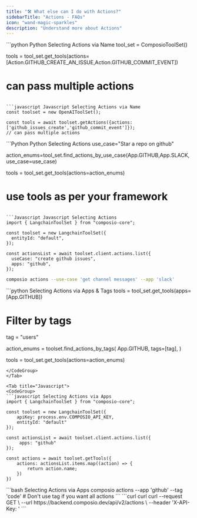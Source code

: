 ```yaml
---
title: "🛠️ What else can I do with Actions?"
sidebarTitle: "Actions - FAQs"
icon: "wand-magic-sparkles"
description: "Understand more about Actions"
---
```


<AccordionGroup>
<Accordion title="How can I select Actions based on the Action ID?">
<CodeGroup>
```python Python Selecting Actions via Name
tool_set = ComposioToolSet()

tools = tool_set.get_tools(actions=[Action.GITHUB_CREATE_AN_ISSUE,Action.GITHUB_COMMIT_EVENT])
# can pass multiple actions
```

```javascript Javascript Selecting Actions via Name
const toolset = new OpenAIToolSet();

const tools = await toolset.getActions({actions: ['github_issues_create','github_commit_event']});
// can pass multiple actions
```
</CodeGroup>

</Accordion>

<Accordion title="How do I find an Action for my Use Case?">


<CodeGroup>
```Python Python Selecting Actions
use_case="Star a repo on github"

action_enums=tool_set.find_actions_by_use_case(App.GITHUB,App.SLACK,use_case=use_case)

tools = tool_set.get_tools(actions=action_enums)

# use tools as per your framework
```

```Javascript Javascript Selecting Actions
import { LangchainToolSet } from "composio-core";

const toolset = new LangchainToolSet({
  entityId: "default",
});

const actionsList = await toolset.client.actions.list({
  useCase: "create github issues",
  apps: "github",
});
```

```bash CLI Selecting Actions
composio actions --use-case 'get channel messages' --app 'slack'
```
</CodeGroup>

</Accordion>


<Accordion title="Can I filter and get Actions in an App based on tags?">

<Tabs>
<Tab title="Python">
<CodeGroup>
```python Selecting Actions via Apps & Tags
tools = tool_set.get_tools(apps=[App.GITHUB]) 

# Filter by tags
tag = "users"

action_enums = toolset.find_actions_by_tags(
    App.GITHUB,
    tags=[tag], 
)

tools = tool_set.get_tools(actions=action_enums)
```
</CodeGroup>
</Tab>

<Tab title="Javascript">
<CodeGroup>
```javascript Selecting Actions via Apps
import { LangchainToolSet } from "composio-core";

const toolset = new LangchainToolSet({
    apiKey: process.env.COMPOSIO_API_KEY,
    entityId: "default"
});

const actionsList = await toolset.client.actions.list({
     apps: "github"
});

const actions = await toolset.getTools({
    actions: actionsList.items.map((action) => {
        return action.name;
    })
})
```
</CodeGroup>
</Tab>

<Tab title="CLI">
<CodeGroup>
```bash Selecting Actions via Apps
composio actions --app 'github' --tag 'code' 
# Don't use tag if you want all actions
```
</CodeGroup>
</Tab>

</Tabs>

</Accordion>

<Accordion title="How can I List Actions Via API?">
<CodeGroup>
```curl curl
curl --request GET \
  --url https://backend.composio.dev/api/v2/actions \
  --header 'X-API-Key: <x-api-key>'
```
</CodeGroup>
</Accordion>

</AccordionGroup>
